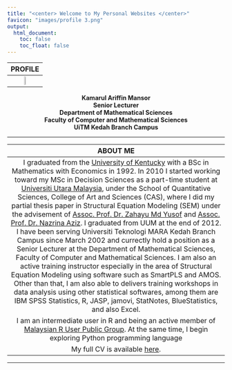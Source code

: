 ---
title: "<center> Welcome to My Personal Websites </center>"
favicon: "images/profile 3.png"
output:
  html_document: 
    toc: false
    toc_float: false
---

<link rel="stylesheet" href="styles.css" type="text/css">

| **PROFILE** |  
|:-----------:|  
|<img src="images/profile 3.png" style="width:20%; border:0px solid" align="center">|  
<center>  
**Kamarul Ariffin Mansor**  
**Senior Lecturer**  
**Department of Mathematical Sciences**  
**Faculty of Computer and Mathematical Sciences**  
**UiTM Kedah Branch Campus**  
</center>  
  
---  

| **ABOUT ME** |  
|:--------------:|  
|I graduated from the [University of Kentucky](https://math.as.uky.edu/) with a BSc in Mathematics with Economics in 1992. In 2010 I started working toward my MSc in Decision Sciences as a part-time student at [Universiti Utara Malaysia](http://sqs.uum.edu.my/), under the School of Quantitative Sciences, College of Art and Sciences (CAS), where I did my partial thesis paper in Structural Equation Modeling (SEM) under the advisement of [Assoc. Prof. Dr. Zahayu Md Yusof](http://experts.uum.edu.my/Researcher_Info.aspx?nopkj=1869) and [Assoc. Prof. Dr. Nazrina Aziz](http://experts.uum.edu.my/Researcher_Info.aspx?nopkj=2237). I graduated from UUM at the end of 2012. I have been serving Universiti Teknologi MARA Kedah Branch Campus since March 2002 and currectly hold a position as a Senior Lecturer at the Department of Mathematical Sciences, Faculty of Computer and Mathematical Sciences. I am also an active training instructor especially in the area of Structural Equation Modeling using software such as SmartPLS and AMOS. Other than that, I am also able to delivers training workshops in data analysis using other statistical softwares, among them are IBM SPSS Statistics, R, JASP, jamovi, StatNotes, BlueStatistics, and also Excel.| 
|I am an intermediate user in R and being an active member of [Malaysian R User Public Group](https://www.meetup.com/Malaysia-R-User-Group/). At the same time, I begin exploring Python programming language|   
|My full CV is available [here](files/cv_kamansor.pdf).|  

***  
